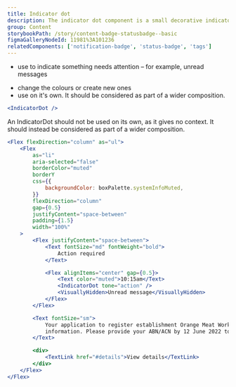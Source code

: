 ```yaml
---
title: Indicator dot
description: The indicator dot component is a small decorative indicator used to call attention to an item, such as an unread message.
group: Content
storybookPath: /story/content-badge-statusbadge--basic
figmaGalleryNodeId: 11981%3A101236
relatedComponents: ['notification-badge', 'status-badge', 'tags']
---
```


<DoHeading />

- use to indicate something needs attention – for example, unread messages

<DontHeading />

- change the colours or create new ones
- use on it's own. It should be considered as part of a wider composition.

```jsx live
<IndicatorDot />
```

An IndicatorDot should not be used on its own, as it gives no context. It should instead be considered as part of a wider composition.

```jsx live
<Flex flexDirection="column" as="ul">
	<Flex
		as="li"
		aria-selected="false"
		borderColor="muted"
		borderY
		css={{
			backgroundColor: boxPalette.systemInfoMuted,
		}}
		flexDirection="column"
		gap={0.5}
		justifyContent="space-between"
		padding={1.5}
		width="100%"
	>
		<Flex justifyContent="space-between">
			<Text fontSize="md" fontWeight="bold">
				Action required
			</Text>

			<Flex alignItems="center" gap={0.5}>
				<Text color="muted">10:15am</Text>
				<IndicatorDot tone="action" />
				<VisuallyHidden>Unread message</VisuallyHidden>
			</Flex>
		</Flex>

		<Text fontSize="sm">
			Your application to register establishment Orange Meat Works needs more
			information. Please provide your ABN/ACN by 12 June 2022 to avoid delays.
		</Text>

		<div>
			<TextLink href="#details">View details</TextLink>
		</div>
	</Flex>
</Flex>
```
